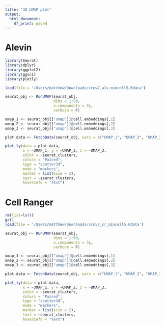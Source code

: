 ```yaml
---
title: "3D UMAP plot"
output:
  html_document:
    df_print: paged
---
```


# Alevin
```r
library(Seurat)
library(dplyr)
library(ggplot2)
library(ggsci)
library(plotly)
```

```r
load(file = '/Users/matthew/Downloads/crov7_alv_mincell5.Rdata')
```

```r
seurat_obj <- RunUMAP(seurat_obj,
                      dims = 1:50,
                      n.components = 3L,
                      verbose = F)

umap_1 <- seurat_obj[["umap"]]@cell.embeddings[,1]
umap_2 <- seurat_obj[["umap"]]@cell.embeddings[,2]
umap_3 <- seurat_obj[["umap"]]@cell.embeddings[,3]

plot.data <- FetchData(seurat_obj, vars = c("UMAP_1", "UMAP_2", "UMAP_3", "seurat_clusters"))

plot_ly(data = plot.data, 
        x = ~UMAP_1, y = ~UMAP_2, z = ~UMAP_3, 
        color = ~seurat_clusters,
        colors = "Paired",
        type = "scatter3d", 
        mode = "markers", 
        marker = list(size = 2),
        text = ~seurat_clusters,
        hoverinfo = "text")
```

# Cell Ranger

```r
rm(list=ls())
gc()
load(file = '/Users/matthew/Downloads/crov7_cr_mincell5.Rdata')
```

```r
seurat_obj <- RunUMAP(seurat_obj,
                      dims = 1:50,
                      n.components = 3L,
                      verbose = F)

umap_1 <- seurat_obj[["umap"]]@cell.embeddings[,1]
umap_2 <- seurat_obj[["umap"]]@cell.embeddings[,2]
umap_3 <- seurat_obj[["umap"]]@cell.embeddings[,3]

plot.data <- FetchData(seurat_obj, vars = c("UMAP_1", "UMAP_2", "UMAP_3", "seurat_clusters"))

plot_ly(data = plot.data, 
        x = ~UMAP_1, y = ~UMAP_2, z = ~UMAP_3, 
        color = ~seurat_clusters,
        colors = "Paired",
        type = "scatter3d", 
        mode = "markers", 
        marker = list(size = 2),
        text = ~seurat_clusters,
        hoverinfo = "text")
```


